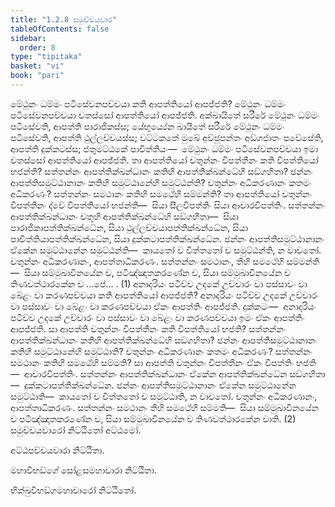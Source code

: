 ```yaml
---
title: "1.2.8 සමුච්චයවාර"
tableOfContents: false
sidebar:
  order: 8
type: "tipitaka"
basket: "vi"
book: "pari"
---
```



<DynamicBreadcrumb />

<Division number="200" book="pari">

<Paragraph number="658" book="pari">
මේථුනං ධම්මං පටිසේවනපච්චයා කති ආපත්තියෝ ආපජ්ජති? මේථුනං ධම්මං පටිසේවනපච්චයා චතස්සෝ ආපත්තියෝ ආපජ්ජති. අක්ඛායිතේ සරීරේ මේථුනං ධම්මං පටිසේවති, ආපත්ති පාරාජිකස්ස; යේභුය්‍යේන ඛායිතේ සරීරේ මේථුනං ධම්මං පටිසේවති, ආපත්ති ථුල්ලච්චයස්ස; වට්ටකතේ මුඛේ අච්ඡුපන්තං අඞ්ගජාතං පවේසේති, ආපත්ති දුක්කටස්ස; ජතුමට්ඨකේ පාචිත්තියං—  මේථුනං ධම්මං පටිසේවනපච්චයා ඉමා චතස්සෝ ආපත්තියෝ ආපජ්ජති. තා ආපත්තියෝ චතුන්නං විපත්තීනං කති විපත්තියෝ භජන්ති? සත්තන්නං ආපත්තික්ඛන්ධානං කතිහි ආපත්තික්ඛන්ධේහි සඞ්ගහිතා? ඡන්නං ආපත්තිසමුට්ඨානානං කතිහි සමුට්ඨානේහි සමුට්ඨන්ති? චතුන්නං අධිකරණානං කතමං අධිකරණං? සත්තන්නං සමථානං කතිහි සමථේහි සම්මන්ති? තා ආපත්තියෝ චතුන්නං විපත්තීනං ද්වේ විපත්තියෝ භජන්ති—  සියා සීලවිපත්තිං සියා ආචාරවිපත්තිං. සත්තන්නං ආපත්තික්ඛන්ධානං චතූහි ආපත්තික්ඛන්ධේහි සඞ්ගහිතා—  සියා පාරාජිකාපත්තික්ඛන්ධේන, සියා ථුල්ලච්චයාපත්තික්ඛන්ධේන, සියා පාචිත්තියාපත්තික්ඛන්ධේන, සියා දුක්කටාපත්තික්ඛන්ධේන. ඡන්නං ආපත්තිසමුට්ඨානානං ඒකේන සමුට්ඨානේන සමුට්ඨන්ති—  කායතෝ ච චිත්තතෝ ච සමුට්ඨන්ති, න වාචතෝ. චතුන්නං අධිකරණානං, ආපත්තාධිකරණං. සත්තන්නං සමථානං, තීහි සමථේහි සම්මන්ති—  සියා සම්මුඛාවිනයේන ච, පටිඤ්ඤාතකරණේන ච, සියා සම්මුඛාවිනයේන ච තිණවත්ථාරකේන ච …පේ… . (1)
</Paragraph>

<Paragraph number="659" book="pari">
අනාදරියං පටිච්ච උදකේ උච්චාරං වා පස්සාවං වා ඛේළං වා කරණපච්චයා කති ආපත්තියෝ ආපජ්ජති? අනාදරියං පටිච්ච උදකේ උච්චාරං වා පස්සාවං වා ඛේළං වා කරණපච්චයා ඒකං ආපත්තිං ආපජ්ජති. දුක්කටං—  අනාදරියං පටිච්ච උදකේ උච්චාරං වා පස්සාවං වා ඛේළං වා කරණපච්චයා ඉමං ඒකං ආපත්තිං ආපජ්ජති. සා ආපත්ති චතුන්නං විපත්තීනං කති විපත්තියෝ භජති? සත්තන්නං ආපත්තික්ඛන්ධානං කතිහි ආපත්තික්ඛන්ධේහි සඞ්ගහිතා? ඡන්නං ආපත්තිසමුට්ඨානානං කතිහි සමුට්ඨානේහි සමුට්ඨාති? චතුන්නං අධිකරණානං කතමං අධිකරණං? සත්තන්නං සමථානං කතිහි සමථේහි සම්මති? සා ආපත්ති චතුන්නං විපත්තීනං ඒකං විපත්තිං භජති—  ආචාරවිපත්තිං. සත්තන්නං ආපත්තික්ඛන්ධානං ඒකේන ආපත්තික්ඛන්ධේන සඞ්ගහිතා—  දුක්කටාපත්තික්ඛන්ධේන. ඡන්නං ආපත්තිසමුට්ඨානානං ඒකේන සමුට්ඨානේන සමුට්ඨාති—  කායතෝ ච චිත්තතෝ ච සමුට්ඨාති, න වාචතෝ. චතුන්නං අධිකරණානං, ආපත්තාධිකරණං. සත්තන්නං සමථානං තීහි සමථේහි සම්මති—  සියා සම්මුඛාවිනයේන ච පටිඤ්ඤාතකරණේන ච, සියා සම්මුඛාවිනයේන ච තිණවත්ථාරකේන චාති. (2)

</Paragraph>
</Division>

<Paragraph number="660" book="pari">
සමුච්චයවාරෝ නිට්ඨිතෝ අට්ඨමෝ.

  
අට්ඨපච්චයවාරා නිට්ඨිතා.

  
මහාවිභඞ්ගේ සෝළසමහාවාරා නිට්ඨිතා.



</Paragraph>

<Paragraph number="661" type="center" book="pari">
භික්ඛුවිභඞ්ගමහාවාරෝ නිට්ඨිතෝ.
</Paragraph>
